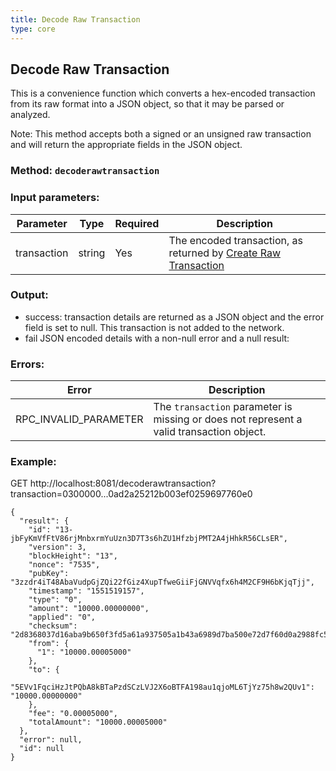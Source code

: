 ```yaml
---
title: Decode Raw Transaction
type: core
---
```

## Decode Raw Transaction
This is a convenience function which converts a hex-encoded transaction from its raw format into a JSON object, so that it may be parsed or analyzed.

Note: This method accepts both a signed or an unsigned raw transaction and will return the appropriate fields in the JSON object.

### Method: `decoderawtransaction`
### Input parameters:

| Parameter | Type | Required | Description |
| --- | --- | --- | --- |
| transaction | string | Yes | The encoded transaction, as returned by [Create Raw Transaction](https://projectixian.github.io/api_docs/core_create_raw_transaction.html) |


### Output:
- success: transaction details are returned as a JSON object and the error field is set to null. This transaction is not added to the network.
- fail JSON encoded details with a non-null error and a null result:

### Errors:

| Error | Description |
| --- | --- |
| RPC_INVALID_PARAMETER | The `transaction` parameter is missing or does not represent a valid transaction object. |

### Example:
GET http://localhost:8081/decoderawtransaction?transaction=0300000...0ad2a25212b003ef0259697760e0

```
{
  "result": {
    "id": "13-jbFyKmVfFtV86rjMnbxrmYuUzn3D7T3s6hZU1HfzbjPMT2A4jHhkR56CLsER",
    "version": 3,
    "blockHeight": "13",
    "nonce": "7535",
    "pubKey": "3zzdr4iT48AbaVudpGjZQi22fGiz4XupTfweGiiFjGNVVqfx6h4M2CF9H6bKjqTjj",
    "timestamp": "1551519157",
    "type": "0",
    "amount": "10000.00000000",
    "applied": "0",
    "checksum": "2d8368037d16aba9b650f3fd5a61a937505a1b43a6989d7ba500e72d7f60d0a2988fc5c5afe997015b8529ec",
    "from": {
      "1": "10000.00005000"
    },
    "to": {
      "5EVv1FqciHzJtPQbA8kBTaPzdSCzLVJ2X6oBTFA198au1qjoML6TjYz75h8w2QUv1": "10000.00000000"
    },
    "fee": "0.00005000",
    "totalAmount": "10000.00005000"
  },
  "error": null,
  "id": null
}
```